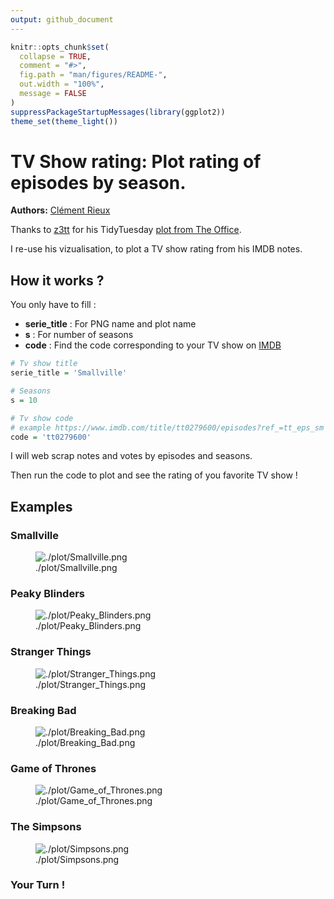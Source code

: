 ```yaml
---
output: github_document
---
```


<!-- README.md is generated from README.Rmd. Please edit that file -->


```r
knitr::opts_chunk$set(
  collapse = TRUE,
  comment = "#>",
  fig.path = "man/figures/README-",
  out.width = "100%",
  message = FALSE
)
suppressPackageStartupMessages(library(ggplot2))
theme_set(theme_light())
```

# TV Show rating: Plot rating of episodes by season. 

**Authors:** [Clément Rieux](https://github.com/clementrx)

Thanks to [z3tt](https://github.com/z3tt) for his TidyTuesday [plot from The Office](https://github.com/z3tt/TidyTuesday/blob/main/R/2020_12_TheOffice.Rmd).

I re-use his vizualisation, to plot a TV show rating from his IMDB notes.

## How it works ?

You only have to fill :

  - **serie_title** : For PNG name and plot name
  - **s** : For number of seasons
  - **code** : Find the code corresponding to your TV show on [IMDB](https://www.imdb.com/?ref_=nv_home)

```r
# Tv show title
serie_title = 'Smallville'

# Seasons
s = 10

# Tv show code
# example https://www.imdb.com/title/tt0279600/episodes?ref_=tt_eps_sm
code = 'tt0279600'
```

I will web scrap notes and votes by episodes and seasons.

Then run the code to plot and see the rating of you favorite TV show !

## Examples

### Smallville 

![./plot/Smallville.png](https://github.com/clementrx/tv_show_plot/blob/main/plot/Smallville.png)

### Peaky Blinders 

![./plot/Peaky_Blinders.png](https://github.com/clementrx/tv_show_plot/blob/main/plot/Peaky_Blinders.png)

### Stranger Things 

![./plot/Stranger_Things.png](https://github.com/clementrx/tv_show_plot/blob/main/plot/Stranger_Things.png)

### Breaking Bad 

![./plot/Breaking_Bad.png](https://github.com/clementrx/tv_show_plot/blob/main/plot/Breaking_Bad.png)

### Game of Thrones 

![./plot/Game_of_Thrones.png](https://github.com/clementrx/tv_show_plot/blob/main/plot/Game_of_Thrones.png)

### The Simpsons 

![./plot/Simpsons.png](https://github.com/clementrx/tv_show_plot/blob/main/plot/Simpsons.png)

### Your Turn !


